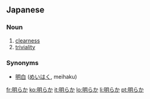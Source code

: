 ==Japanese==
{{ja-see-also|明らかな}}

===Noun===
{{ja-noun|kk|hira=あきらか|rom=akiraka}}

# [[clear]]ness
# [[trivial]]ity

===Synonyms===
* [[明白]] ([[めいはく]], meihaku)

[[fr:明らか]]
[[ko:明らか]]
[[it:明らか]]
[[lo:明らか]]
[[li:明らか]]
[[pt:明らか]]